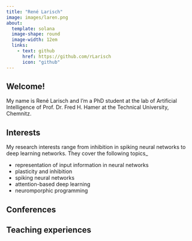 ```yaml
---
title: "René Larisch"
image: images/laren.png
about: 
  template: solana
  image-shape: round
  image-width: 12em
  links:
    - text: github
      href: https://github.com/rLarisch
      icon: "github"
---
```


## Welcome!

My name is René Larisch and I'm a PhD student at the lab of Artificial Intelligence of Prof. Dr. Fred H. Hamer at the Technical University, Chemnitz.

## Interests

My research interests range from inhibition in spiking neural networks to deep learning networks.
They cover the following topics_

 - representation of input information in neural networks
 - plasticity and inhibition
 - spiking neural networks
 - attention-based deep learning
 - neuromporphic programming 

## Conferences

## Teaching experiences
